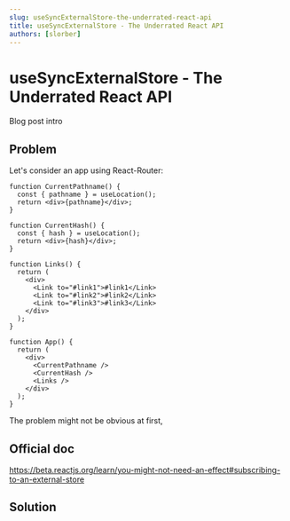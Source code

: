```yaml
---
slug: useSyncExternalStore-the-underrated-react-api
title: useSyncExternalStore - The Underrated React API
authors: [slorber]
---
```


# useSyncExternalStore - The Underrated React API

Blog post intro

<!-- truncate -->


## Problem

Let's consider an app using React-Router:

```tsx
function CurrentPathname() {
  const { pathname } = useLocation();
  return <div>{pathname}</div>;
}

function CurrentHash() {
  const { hash } = useLocation();
  return <div>{hash}</div>;
}

function Links() {
  return (
    <div>
      <Link to="#link1">#link1</Link>
      <Link to="#link2">#link2</Link>
      <Link to="#link3">#link3</Link>
    </div>
  );
}

function App() {
  return (
    <div>
      <CurrentPathname />
      <CurrentHash />
      <Links />
    </div>
  );
}
```

The problem might not be obvious at first,

<App />

## Official doc

https://beta.reactjs.org/learn/you-might-not-need-an-effect#subscribing-to-an-external-store

## Solution

<AppFixed />
